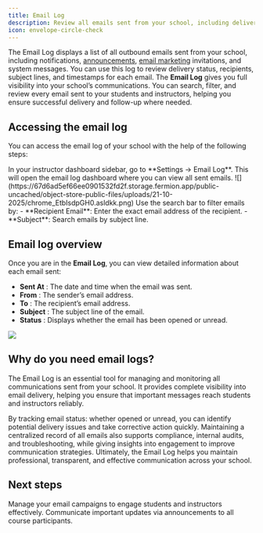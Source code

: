 ```yaml
---
title: Email Log
description: Review all emails sent from your school, including delivery status, recipients, and timestamps.
icon: envelope-circle-check
---
```


The Email Log displays a list of all outbound emails sent from your school, including notifications, [announcements](/setting-up-course/announcements), [email marketing](/marketing-tools/email-marketing) invitations, and system messages. You can use this log to review delivery status, recipients, subject lines, and timestamps for each email.
The **Email Log** gives you full visibility into your school’s communications. You can search, filter, and review every email sent to your students and instructors, helping you ensure successful delivery and follow-up where needed.

## Accessing the email log

You can access the email log of your school with the help of the following steps:

<Steps>

<Step title="Navigate to settings">
  In your instructor dashboard sidebar, go to **Settings → Email Log**. This will open the email log dashboard where you can view all sent emails.
  ![](https://67d6ad5ef66ee0901532fd2f.storage.fermion.app/public-uncached/object-store-public-files/uploads/21-10-2025/chrome_EtbIsdpGH0.asldkk.png)
</Step>

<Step title="Search and filter emails">
  Use the search bar to filter emails by:
  - **Recipient Email**: Enter the exact email address of the recipient.  
  - **Subject**: Search emails by subject line.  

</Step>

</Steps>

## Email log overview

Once you are in the **Email Log**, you can view detailed information about each email sent:

- **Sent At** : The date and time when the email was sent.  
- **From** : The sender’s email address.  
- **To** : The recipient’s email address.  
- **Subject** : The subject line of the email.  
- **Status** : Displays whether the email has been opened or unread.

![](https://67d6ad5ef66ee0901532fd2f.storage.fermion.app/public-uncached/object-store-public-files/uploads/21-10-2025/pb7pDXzZoe.dqpjsl.png)


## Why do you need email logs?

The Email Log is an essential tool for managing and monitoring all communications sent from your school. It provides complete visibility into email delivery, helping you ensure that important messages reach students and instructors reliably.

By tracking email status: whether opened or unread, you can identify potential delivery issues and take corrective action quickly. Maintaining a centralized record of all emails also supports compliance, internal audits, and troubleshooting, while giving insights into engagement to improve communication strategies. Ultimately, the Email Log helps you maintain professional, transparent, and effective communication across your school.

## Next steps 

<Columns cols={2}>

<Card title="Email marketing" href="/marketing-tools/email-marketing">
  Manage your email campaigns to engage students and instructors effectively.  
</Card>

<Card title="Email announcements" href="/setting-up-course/announcements">
  Communicate important updates via announcements to all course participants.  
</Card>
</Columns>

